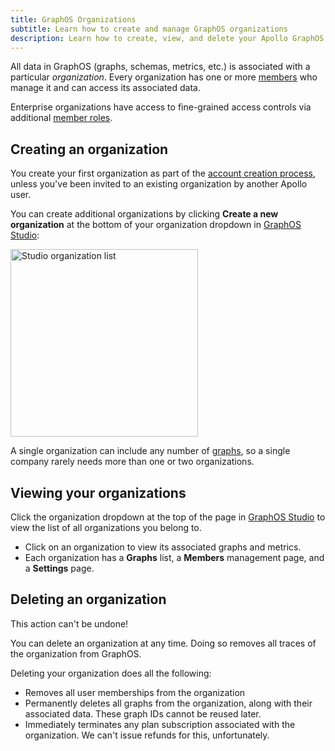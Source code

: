 ```yaml
---
title: GraphOS Organizations
subtitle: Learn how to create and manage GraphOS organizations
description: Learn how to create, view, and delete your Apollo GraphOS organizations.
---
```


All data in GraphOS (graphs, schemas, metrics, etc.) is associated with a particular _organization_. Every organization has one or more [members](./members/) who manage it and can access its associated data.

<Tip>

Enterprise organizations have access to fine-grained access controls via additional [member roles](./members/#organization-wide-member-roles).

</Tip>

## Creating an organization

You create your first organization as part of the [account creation process](../quickstart/cloud/), unless you've been invited to an existing organization by another Apollo user.

You can create additional organizations by clicking **Create a new organization** at the bottom of your organization dropdown in [GraphOS Studio](https://studio.apollographql.com?referrer=docs-content):

<img
  src="../img/organization-list.jpg"
  className="screenshot"
  alt="Studio organization list"
  width="300"
/>

A single organization can include any number of [graphs](../graphs/), so a single company rarely needs more than one or two organizations.

## Viewing your organizations

Click the organization dropdown at the top of the page in [GraphOS Studio](https://studio.apollographql.com?referrer=docs-content) to view the list of all organizations you belong to.

- Click on an organization to view its associated graphs and metrics.
- Each organization has a **Graphs** list, a **Members** management page, and a **Settings** page.

## Deleting an organization

<Caution>

This action can't be undone!

</Caution>

You can delete an organization at any time. Doing so removes all traces of the organization from GraphOS.

Deleting your organization does all the following:

- Removes all user memberships from the organization
- Permanently deletes all graphs from the organization, along with their associated data. These graph IDs cannot be reused later.
- Immediately terminates any plan subscription associated with the organization. We can't issue refunds for this, unfortunately.
